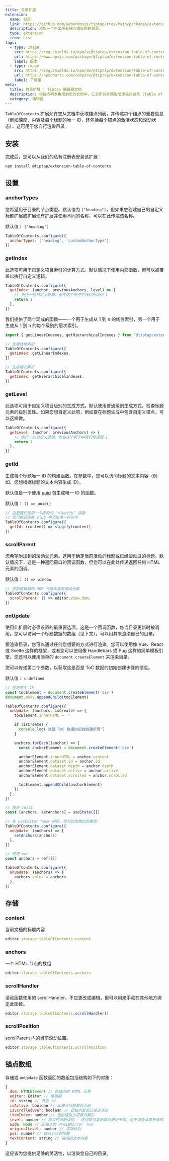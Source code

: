 ```yaml
---
title: 目录扩展
extension:
  name: 目录
  link: https://github.com/ueberdosis/tiptap/tree/main/packages/extension-table-of-contents
  description: 添加一个列出所有锚点或标题的目录。
  type: extension
  icon: List
tags:
  - type: image
    src: https://img.shields.io/npm/v/@tiptap/extension-table-of-contents.svg?label=version
    url: https://www.npmjs.com/package/@tiptap/extension-table-of-contents
    label: 版本
  - type: image
    src: https://img.shields.io/npm/dm/@tiptap/extension-table-of-contents.svg
    url: https://npmcharts.com/compare/@tiptap/extension-table-of-contents?minimal=true
    label: 下载量
meta:
  title: 目录扩展 | Tiptap 编辑器文档
  description: 将锚点列表集成到您的文档中，汇总所有标题形成漂亮的目录 (Table of Contents)。在文档中了解更多！
  category: 编辑器
---
```



`TableOfContents` 扩展允许您从文档中获取锚点列表，并传递每个锚点的重要信息（例如深度、内容及每个标题的唯一 ID，还包括每个锚点的激活状态和滚动状态）。这可用于您自行渲染目录。

<CodeDemo path="/Extensions/TableOfContents" />

## 安装

完成后，您可以从我们的私有注册表安装该扩展：

```bash
npm install @tiptap/extension-table-of-contents
```

## 设置

### anchorTypes

您希望用于目录的节点类型。默认值为 `["heading"]`，但如果您创建自己的自定义标题扩展或扩展现有扩展并使用不同的名称，可以在此传递该名称。

默认值： `["heading"]`

```js
TableOfContents.configure({
  anchorTypes: ['heading', 'customAnchorType'],
})
```

### getIndex

此选项可用于自定义项目索引的计算方式。默认情况下使用内部函数，但可以被覆盖以执行自定义逻辑。

```js
TableOfContents.configure({
  getIndex: (anchor, previousAnchors, level) => {
    // 执行一些自定义逻辑，但在这个例子中我们将返回 1
    return 1
  },
})
```

我们提供了两个现成的函数——一个用于生成从 1 到 n 的线性索引，另一个用于生成从 1 到 n 的每个级别的层次索引。

```js
import { getLinearIndexes, getHierarchicalIndexes } from '@tiptap/extension-table-of-contents'

// 生成线性索引
TableOfContents.configure({
  getIndex: getLinearIndexes,
})

// 生成层次索引
TableOfContents.configure({
  getIndex: getHierarchicalIndexes,
})
```

### getLevel

此选项可用于自定义项目级别的生成方式。默认使用普通级别生成方式，检查标题元素的级别属性。如果您想自定义此项，例如要在标题生成中包含自定义锚点，可以这样做。

```js
TableOfContents.configure({
  getLevel: (anchor, previousAnchors) => {
    // 执行一些自定义逻辑，但在这个例子中我们将返回 1
    return 1
  },
})
```

### getId

生成每个标题唯一 ID 的构建函数。在参数中，您可以访问标题的文本内容（例如，您想根据标题的文本内容生成 ID）。

默认值是一个使用 [uuid](https://www.npmjs.com/package/uuid) 包生成唯一 ID 的函数。

默认值： `() => uuid()`

```js
// 这里我们使用一个虚构的 "slugify" 函数
// 您可能还应在 slug 中添加唯一标识符
TableOfContents.configure({
  getId: (content) => slugify(content),
})
```

### scrollParent

您希望附加到的滚动父元素。这用于确定当前活动的标题或已经滚动过的标题。默认情况下，这是一种返回窗口的回调函数，但您可以在此处传递返回任何 HTML 元素的回调。

默认值： `() => window`

```js
// 例如编辑器的 DOM 元素本身是滚动元素
TableOfContents.configure({
  scrollParent: () => editor.view.dom,
})
```

### onUpdate

使用此扩展时必须设置的最重要选项。这是一个回调函数，每当目录更新时被调用。您可以访问一个标题数据的数组（见下文），可以用其来渲染自己的目录。

要渲染目录，您可以通过任何您想要的方式进行渲染。您可以使用像 Vue、React 或 Svelte 这样的框架，或者您可以使用像 Handlebars 或 Pug 这样的简单模板引擎。您还可以使用简单的 `document.createElement` 来渲染目录。

您可以传递第二个参数，以获取这是否是 ToC 数据的初始创建步骤的信息。

默认值： `undefined`

```js
// 使用原生 JS
const tocElement = document.createElement('div')
document.body.appendChild(tocElement)

TableOfContents.configure({
  onUpdate: (anchors, isCreate) => {
    tocElement.innerHTML = ''

    if (isCreate) {
      console.log('这是 ToC 数据的初始创建步骤')
    }

    anchors.forEach((anchor) => {
      const anchorElement = document.createElement('div')

      anchorElement.innerHTML = anchor.content
      anchorElement.dataset.id = anchor.id
      anchorElement.dataset.depth = anchor.depth
      anchorElement.dataset.active = anchor.active
      anchorElement.dataset.scrolled = anchor.scrolled

      tocElement.appendChild(anchorElement)
    })
  },
})
```

```js
// 使用 react
const [anchors, setAnchors] = useState([])

// 在 useEditor hook 内部，您可以做类似的事情：
TableOfContents.configure({
  onUpdate: (anchors) => {
    setAnchors(anchors)
  },
})
```

```js
// 使用 vue
const anchors = ref([])

TableOfContents.configure({
  onUpdate: (anchors) => {
    anchors.value = anchors
  },
})
```

## 存储

### content

当前文档的标题内容

```js
editor.storage.tableOfContents.content
```

### anchors

一个 HTML 节点的数组

```js
editor.storage.tableOfContents.anchors
```

### scrollHandler

滚动函数使用的 scrollHandler。不应更改或编辑，但可以用来手动在其他地方绑定此函数。

```js
editor.storage.tableOfContents.scrollHandler()
```

### scrollPosition

scrollParent 内的当前滚动位置。

```js
editor.storage.tableOfContents.scrollPosition
```

## 锚点数组

存储或 `onUpdate` 函数返回的数组包括结构如下的对象：

```js
{
  dom: HTMLElement // 此锚点的 HTML 元素
  editor: Editor // 编辑器
  id: string // 节点 id
  isActive: boolean // 此锚点当前是否活动
  isScrolledOver: boolean // 此锚点是否已经滚动过
  itemIndex: number // 当前级别上项目的索引
  level: number // 项目的当前级别 - 这可能与实际锚点级别不同，用于渲染从高到低的标题层次
  node: Node // 此锚点的 ProseMirror 节点
  originalLevel: number // 实际级别
  pos: number // 锚点节点的位置
  textContent: string // 锚点的文本内容
}
```

这应该为您提供足够的灵活性，以渲染您自己的目录。